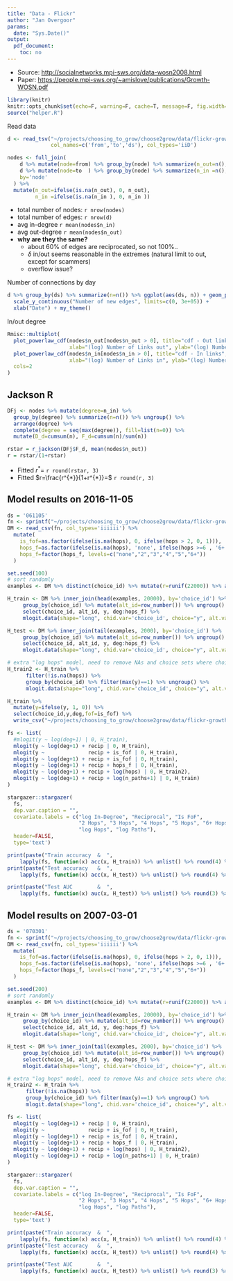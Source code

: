```yaml
---
title: "Data - Flickr"
author: "Jan Overgoor"
params:
  date: "Sys.Date()"
output:
  pdf_document:
    toc: no
---
```


* Source: [http://socialnetworks.mpi-sws.org/data-wosn2008.html](http://socialnetworks.mpi-sws.org/data-wosn2008.html)
* Paper:  [https://people.mpi-sws.org/~amislove/publications/Growth-WOSN.pdf](https://people.mpi-sws.org/~amislove/publications/Growth-WOSN.pdf)


```r
library(knitr)
knitr::opts_chunk$set(echo=F, warning=F, cache=T, message=F, fig.width=6, fig.height=2.5)
source("helper.R")
```

Read data

```r
d <- read_tsv("~/projects/choosing_to_grow/choose2grow/data/flickr-growth.txt.gz",
              col_names=c('from','to','ds'), col_types='iiD')

nodes <- full_join(
    d %>% mutate(node=from) %>% group_by(node) %>% summarize(n_out=n(), first_out=min(ds)),
    d %>% mutate(node=to  ) %>% group_by(node) %>% summarize(n_in =n(), first_in =max(ds)),
    by='node'
  ) %>%
  mutate(n_out=ifelse(is.na(n_out), 0, n_out),
         n_in =ifelse(is.na(n_in ), 0, n_in ))
```

* total number of nodes: `r nrow(nodes)`
* total number of edges: `r nrow(d)`
* avg in-degree `r mean(nodes$n_in)`
* avg out-degree `r mean(nodes$n_out)`
* **why are they the same?**
    - about 60% of edges are reciprocated, so not 100%..
    - $\delta$ in/out seems reasonable in the extremes (natural limit to out, except for scammers)
    - overflow issue?

Number of connections by day

```r
d %>% group_by(ds) %>% summarize(n=n()) %>% ggplot(aes(ds, n)) + geom_point() +
  scale_y_continuous("Number of new edges", limits=c(0, 3e+05)) +
  xlab("Date") + my_theme()
```

In/out degree

```r
Rmisc::multiplot(
  plot_powerlaw_cdf(nodes$n_out[nodes$n_out > 0], title="cdf - Out links",
                    xlab="(log) Number of Links out", ylab="(log) Number of Accounts"),
  plot_powerlaw_cdf(nodes$n_in[nodes$n_in > 0], title="cdf - In links",
                    xlab="(log) Number of Links in", ylab="(log) Number of Accounts"),
  cols=2
)
```


## Jackson R

```r
DFj <- nodes %>% mutate(degree=n_in) %>%
  group_by(degree) %>% summarize(n=n()) %>% ungroup() %>%
  arrange(degree) %>%
  complete(degree = seq(max(degree)), fill=list(n=0)) %>%
  mutate(D_d=cumsum(n), F_d=cumsum(n)/sum(n))

rstar = r_jackson(DFj$F_d, mean(nodes$n_out))
r = rstar/(1+rstar)
```

* Fitted $r^{*}=$ `r round(rstar, 3)`
* Fitted $r=\frac{r^{*}}{1+r^{*}}=$ `r round(r, 3)`


## Model results on 2016-11-05

```r
ds = '061105'
fn <- sprintf("~/projects/choosing_to_grow/choose2grow/data/flickr-growth_choices_%s.csv", ds)
DM <- read_csv(fn, col_types='iiiiii') %>%
  mutate(
    is_fof=as.factor(ifelse(is.na(hops), 0, ifelse(hops > 2, 0, 1))),
    hops_f=as.factor(ifelse(is.na(hops), 'none', ifelse(hops >=6 , '6+', as.character(hops)))),
    hops_f=factor(hops_f, levels=c("none","2","3","4","5","6+"))
  )
```

```r
set.seed(100)
# sort randomly
examples <- DM %>% distinct(choice_id) %>% mutate(r=runif(22000)) %>% arrange(r)

H_train <- DM %>% inner_join(head(examples, 20000), by='choice_id') %>%
     group_by(choice_id) %>% mutate(alt_id=row_number()) %>% ungroup() %>%
     select(choice_id, alt_id, y, deg:hops_f) %>%
     mlogit.data(shape="long", chid.var='choice_id', choice="y", alt.var='alt_id')

H_test <- DM %>% inner_join(tail(examples, 2000), by='choice_id') %>%
     group_by(choice_id) %>% mutate(alt_id=row_number()) %>% ungroup() %>%
     select(choice_id, alt_id, y, deg:hops_f) %>%
     mlogit.data(shape="long", chid.var='choice_id', choice="y", alt.var='alt_id')

# extra "log hops" model, need to remove NAs and choice sets where choice was NA
H_train2 <- H_train %>% 
      filter(!is.na(hops)) %>%
      group_by(choice_id) %>% filter(max(y)==1) %>% ungroup() %>%
      mlogit.data(shape="long", chid.var='choice_id', choice="y", alt.var='alt_id')
```

```r
H_train %>%
  mutate(y=ifelse(y, 1, 0)) %>%
  select(choice_id,y,deg,fof=is_fof) %>%
  write_csv("~/projects/choosing_to_grow/choose2grow/data/flickr-growth_choices_py.csv")
```

```r
fs <- list(
  #mlogit(y ~ log(deg+1) | 0, H_train),
  mlogit(y ~ log(deg+1) + recip | 0, H_train),
  mlogit(y ~              recip + is_fof | 0, H_train),
  mlogit(y ~ log(deg+1) + recip + is_fof | 0, H_train),
  mlogit(y ~ log(deg+1) + recip + hops_f | 0, H_train),
  mlogit(y ~ log(deg+1) + recip + log(hops) | 0, H_train2),
  mlogit(y ~ log(deg+1) + recip + log(n_paths+1) | 0, H_train)
)
```

```r
stargazer::stargazer(
  fs,
  dep.var.caption = "",
  covariate.labels = c("log In-Degree", "Reciprocal", "Is FoF",
                       "2 Hops", "3 Hops", "4 Hops", "5 Hops", "6+ Hops",
                       "log Hops", "log Paths"),
  header=FALSE, 
  type='text')
```

```r
print(paste("Train accuracy  &  ",
    lapply(fs, function(x) acc(x, H_train)) %>% unlist() %>% round(4) %>% paste(collapse=' & '), ' \\'))
print(paste("Test accuracy   &  ",
    lapply(fs, function(x) acc(x, H_test)) %>% unlist() %>% round(4) %>% paste(collapse=' & '), ' \\'))
```
```r
print(paste("Test AUC        &  ",
    lapply(fs, function(x) auc(x, H_test)) %>% unlist() %>% round(3) %>% paste(collapse=' & '), ' \\'))
```

\newpage
## Model results on 2007-03-01

```r
ds = '070301'
fn <- sprintf("~/projects/choosing_to_grow/choose2grow/data/flickr-growth_choices_%s.csv", ds)
DM <- read_csv(fn, col_types='iiiiii') %>%
  mutate(
    is_fof=as.factor(ifelse(is.na(hops), 0, ifelse(hops > 2, 0, 1))),
    hops_f=as.factor(ifelse(is.na(hops), 'none', ifelse(hops >=6 , '6+', as.character(hops)))),
    hops_f=factor(hops_f, levels=c("none","2","3","4","5","6+"))
  )
```

```r
set.seed(200)
# sort randomly
examples <- DM %>% distinct(choice_id) %>% mutate(r=runif(22000)) %>% arrange(r)

H_train <- DM %>% inner_join(head(examples, 20000), by='choice_id') %>%
     group_by(choice_id) %>% mutate(alt_id=row_number()) %>% ungroup() %>%
     select(choice_id, alt_id, y, deg:hops_f) %>%
     mlogit.data(shape="long", chid.var='choice_id', choice="y", alt.var='alt_id')

H_test <- DM %>% inner_join(tail(examples, 2000), by='choice_id') %>%
     group_by(choice_id) %>% mutate(alt_id=row_number()) %>% ungroup() %>%
     select(choice_id, alt_id, y, deg:hops_f) %>%
     mlogit.data(shape="long", chid.var='choice_id', choice="y", alt.var='alt_id')

# extra "log hops" model, need to remove NAs and choice sets where choice was NA
H_train2 <- H_train %>% 
      filter(!is.na(hops)) %>%
      group_by(choice_id) %>% filter(max(y)==1) %>% ungroup() %>%
      mlogit.data(shape="long", chid.var='choice_id', choice="y", alt.var='alt_id')
```

```r
fs <- list(
  mlogit(y ~ log(deg+1) + recip | 0, H_train),
  mlogit(y ~              recip + is_fof | 0, H_train),
  mlogit(y ~ log(deg+1) + recip + is_fof | 0, H_train),
  mlogit(y ~ log(deg+1) + recip + hops_f | 0, H_train),
  mlogit(y ~ log(deg+1) + recip + log(hops) | 0, H_train2),
  mlogit(y ~ log(deg+1) + recip + log(n_paths+1) | 0, H_train)
)
```

```r
stargazer::stargazer(
  fs,
  dep.var.caption = "",
  covariate.labels = c("log In-Degree", "Reciprocal", "Is FoF",
                       "2 Hops", "3 Hops", "4 Hops", "5 Hops", "6+ Hops",
                       "log Hops", "log Paths"),
  header=FALSE, 
  type='text')
```

```r
print(paste("Train accuracy  &  ",
    lapply(fs, function(x) acc(x, H_train)) %>% unlist() %>% round(4) %>% paste(collapse=' & '), ' \\'))
print(paste("Test accuracy   &  ",
    lapply(fs, function(x) acc(x, H_test)) %>% unlist() %>% round(4) %>% paste(collapse=' & '), ' \\'))
```
```r
print(paste("Test AUC        &  ",
    lapply(fs, function(x) auc(x, H_test)) %>% unlist() %>% round(3) %>% paste(collapse=' & '), ' \\'))
```

